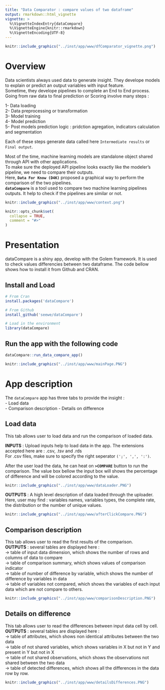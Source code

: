 ```yaml
---
title: "Data Comparator : compare values of two dataframe"
output: rmarkdown::html_vignette
vignette: >
  %\VignetteIndexEntry{dataCompare}
  %\VignetteEngine{knitr::rmarkdown}
  %\VignetteEncoding{UTF-8}
---
```


```r
knitr::include_graphics("../inst/app/www/dfComparator_vignette.png")
```



# Overview

Data scientists always used data to generate insight. They develope models to explain or predict an output variables with input feature.  
Sometime, they develope pipelines to complete an End to End process. Going from raw data to final prediction or Scoring involve many 
steps :  

  1- Data loading  
  2- Data preprocessing  or transformation  
  3- Model training   
  4- Model prediction  
  5- Post models prediction logic : pridction agregation, indicators calculation and segmentation  
  
Each of these steps generate data called here `Intermediate results` or `Final output`.  

Most of the time, machine learning models are standalone object shared through API with other applications.  
To make sure the deployed API pipeline looks exactly like the modeler's pipeline, we need to compare their outputs.  
Here, **`Data For Know (D4K)`** proposed a graphical way to perform the comparison of the two pipelines.  
**`dataCompare`** is a tool used to compare two machine learning pipelines outputs. It help to check if the pipelines
are similar or not.  

```r
knitr::include_graphics("../inst/app/www/context.png")
```


```r
knitr::opts_chunk$set(
  collapse = TRUE,
  comment = "#>"
)
```


# Presentation

dataCompare is a shiny app, develop with the Golem framework. It is used to check values differencies between two dataframe. The code bellow shows how to install it from Github and CRAN.  

## Install and Load


```r
# From Cran
install.packages('dataCompare')

# From Github
install_github('seewe/dataCompare')

# Load in the environment
library(dataCompare)
```


## Run the app with the following code

```r
dataCompare::run_data_compare_app()
```


```r
knitr::include_graphics("../inst/app/www/mainPage.PNG")
```
  
  
# App description

The `dataCompare` app has three tabs to provide the insight :  
  - Load data  
  - Comparison description
  - Details on difference  

## Load data  

This tab allows user to load data and run the comparison of loaded data.  

**INPUTS** : Upload inputs help to load data in the app. The extensions accepted here are : .csv, .tsv and .rds  
For .csv files, make sure to specify the right seperator `(';', ',', ':')`.  
  
After the user load the data, he can heat on  **`>COMPARE`** button to run the comparison.
The value box bellow the input box will shows the percentage of difference and will be colored according to the value.  

```r
knitr::include_graphics("../inst/app/www/dataLoader.PNG")
```


**OUTPUTS** : A high level description of data loaded through the uploader. Here, user may find :
variables names, variables types, the complete rate, the distribution or the number of unique values. 
  
  

```r
knitr::include_graphics("../inst/app/www/afterClickCompare.PNG")
```


## Comparison description  

This tab allows user to read the first results of the comparison.  
**OUTPUTS** : several tables are displayed here :  
-> table of input data dimension, which shows the number of rows and columns of data to compare  
-> table of comparison summary, which shows values of comparison indicator  
-> table of number of difference by variable, which shows the number of difference by variables in data  
-> table of variables not compared, which shows the variables of each input data which are not compare to others.  
  

```r
knitr::include_graphics("../inst/app/www/comparisonDescription.PNG")
```

## Details on difference  

This tab allows user to read the differences between input data cell by cell.  
**OUTPUTS** : several tables are displayed here :  
-> table of attributes, which shows non identical attributes between the two data  
-> table of not shared variables, which shows variables in X but not in Y and present in Y but not in X  
-> table of not shared observations, which shows the observations not shared between the two data  
-> table of detected differences, which shows all the differences in the data row by row.   
  

```r
knitr::include_graphics("../inst/app/www/detailsDifferences.PNG")
```

